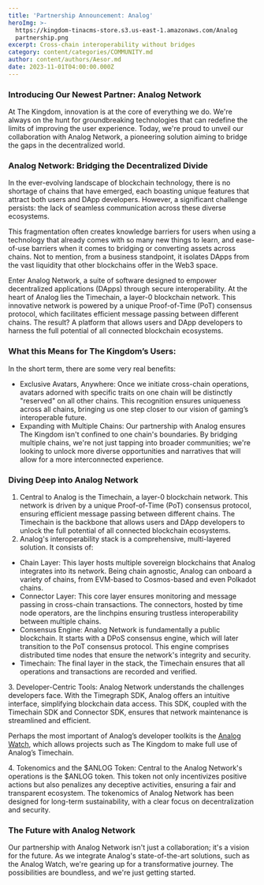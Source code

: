 ```yaml
---
title: 'Partnership Announcement: Analog'
heroImg: >-
  https://kingdom-tinacms-store.s3.us-east-1.amazonaws.com/Analog
  partnership.png
excerpt: Cross-chain interoperability without bridges
category: content/categories/COMMUNITY.md
author: content/authors/Aesor.md
date: 2023-11-01T04:00:00.000Z
---
```


### Introducing Our Newest Partner: Analog Network

At The Kingdom, innovation is at the core of everything we do. We're always on the hunt for groundbreaking technologies that can redefine the limits of improving the user experience. Today, we're proud to unveil our collaboration with Analog Network, a pioneering solution aiming to bridge the gaps in the decentralized world.

### Analog Network: Bridging the Decentralized Divide

In the ever-evolving landscape of blockchain technology, there is no shortage of chains that have emerged, each boasting unique features that attract both users and DApp developers. However, a significant challenge persists: the lack of seamless communication across these diverse ecosystems. 

This fragmentation often creates knowledge barriers for users when using a technology that already comes with so many new things to learn, and ease-of-use barriers when it comes to bridging or converting assets across chains. Not to mention, from a business standpoint, it isolates DApps from the vast liquidity that other blockchains offer in the Web3 space.

Enter Analog Network, a suite of software designed to empower decentralized applications (DApps) through secure interoperability. At the heart of Analog lies the Timechain, a layer-0 blockchain network. This innovative network is powered by a unique Proof-of-Time (PoT) consensus protocol, which facilitates efficient message passing between different chains. The result? A platform that allows users and DApp developers to harness the full potential of all connected blockchain ecosystems.

### What this Means for The Kingdom’s Users:

In the short term, there are some very real benefits:

* Exclusive Avatars, Anywhere: Once we initiate cross-chain operations, avatars adorned with specific traits on one chain will be distinctly "reserved" on all other chains. This recognition ensures uniqueness across all chains, bringing us one step closer to our vision of gaming’s interoperable future.
* Expanding with Multiple Chains: Our partnership with Analog ensures The Kingdom isn't confined to one chain's boundaries. By bridging multiple chains, we're not just tapping into broader communities; we're looking to unlock more diverse opportunities and narratives that will allow for a more interconnected experience.

### Diving Deep into Analog Network

1. Central to Analog is the Timechain, a layer-0 blockchain network. This network is driven by a unique Proof-of-Time (PoT) consensus protocol, ensuring efficient message passing between different chains. The Timechain is the backbone that allows users and DApp developers to unlock the full potential of all connected blockchain ecosystems.
2. Analog's interoperability stack is a comprehensive, multi-layered solution. It consists of:

* Chain Layer: This layer hosts multiple sovereign blockchains that Analog integrates into its network. Being chain agnostic, Analog can onboard a variety of chains, from EVM-based to Cosmos-based and even Polkadot chains.
* Connector Layer: This core layer ensures monitoring and message passing in cross-chain transactions. The connectors, hosted by time node operators, are the linchpins ensuring trustless interoperability between multiple chains.
* Consensus Engine: Analog Network is fundamentally a public blockchain. It starts with a DPoS consensus engine, which will later transition to the PoT consensus protocol. This engine comprises distributed time nodes that ensure the network's integrity and security.
* Timechain: The final layer in the stack, the Timechain ensures that all operations and transactions are recorded and verified.

3\. Developer-Centric Tools: Analog Network understands the challenges developers face. With the Timegraph SDK, Analog offers an intuitive	interface, simplifying blockchain data access. This SDK, coupled with the Timechain SDK and Connector SDK, ensures that network maintenance is streamlined and efficient.

Perhaps the most important of Analog’s developer toolkits is the [Analog Watch](https://docs.analog.one/documentation/readme/analog-watch/overview), which allows projects such as The Kingdom to make full use of Analog’s Timechain.

4\. Tokenomics and the $ANLOG Token: Central to the Analog Network's operations is the $ANLOG token. This token not only incentivizes positive actions but also penalizes any deceptive activities, ensuring a fair and transparent ecosystem. The tokenomics of Analog Network has been designed for long-term sustainability, with a clear focus on decentralization and security.

### The Future with Analog Network

Our partnership with Analog Network isn't just a collaboration; it's a vision for the future. As we integrate Analog's state-of-the-art solutions, such as the Analog Watch, we're gearing up for a transformative journey. The possibilities are boundless, and we're just getting started.
